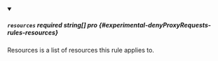 
<details className="config-field" data-expandable="false" open>
<summary>

##### `resources` <span className="config-field-required" data-required="false">required</span> <span className="config-field-type">string[]</span> <span className="config-field-default"></span> <span className="config-field-enum"></span> <span data-pro="false" className="config-field-pro">pro</span> {#experimental-denyProxyRequests-rules-resources}

Resources is a list of resources this rule applies to.

</summary>



</details>
